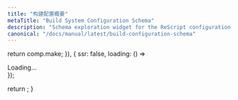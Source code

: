 ```yaml
---
title: "构建配置概要"
metaTitle: "Build System Configuration Schema"
description: "Schema exploration widget for the ReScript configuration file"
canonical: "/docs/manual/latest/build-configuration-schema"
---
```



  return comp.make;
}), {
  ssr: false,
  loading: () => <div> Loading... </div>
});

  return <Docson/>;
}
